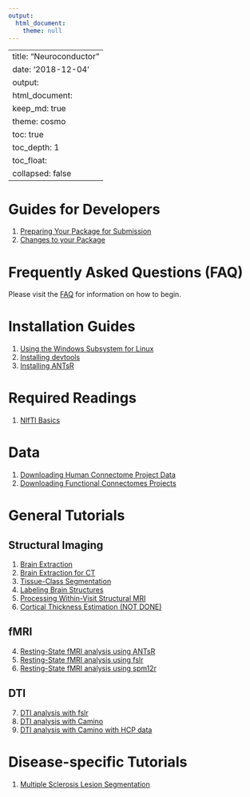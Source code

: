 ```yaml
---
output:
  html_document:
    theme: null
---
```

---
title: "Neuroconductor"
date: '2018-12-04'
output: 
  html_document:
    keep_md: true
    theme: cosmo
    toc: true
    toc_depth: 1
    toc_float:
      collapsed: false
---

# Guides for Developers {#devguides}

1. [Preparing Your Package for Submission](getting-ready-for-submission)
2. [Changes to your Package](continuous-integration)

# Frequently Asked Questions (FAQ)

Please visit the [FAQ](faq) for information on how to begin.

# Installation Guides {#install}

1. [Using the Windows Subsystem for Linux](windows-wsl)
2. [Installing devtools](installing-devtools)
3. [Installing ANTsR](installing-antsr)

# Required Readings {#req}

1. [NIfTI Basics](nifti-basics)

# Data
1. [Downloading Human Connectome Project Data](neurohcp)
1. [Downloading Functional Connectomes Projects](fcp-indi)

# General Tutorials {#tutorials}

## Structural Imaging

1. [Brain Extraction](brain-extraction)
2. [Brain Extraction for CT](ss-ct)
3. [Tissue-Class Segmentation](tissue-class-segmentation)
4. [Labeling Brain Structures](label-image)
5. [Processing Within-Visit Structural MRI](preprocess-mri-within)
6. [Cortical Thickness Estimation (NOT DONE)](cortical-thickness)

## fMRI 

4. [Resting-State fMRI analysis using ANTsR](fmri-analysis-antsr)
5. [Resting-State fMRI analysis using fslr](fmri-analysis-fslr)
5. [Resting-State fMRI analysis using spm12r](fmri-analysis-spm12r)

## DTI
7. [DTI analysis with fslr](dti-analysis-fslr)
8. [DTI analysis with Camino](dti-analysis-rcamino)
8. [DTI analysis with Camino with HCP data](dti-analysis-rcamino-hcp)

# Disease-specific Tutorials

1. [Multiple Sclerosis Lesion Segmentation](ms-lesion)


